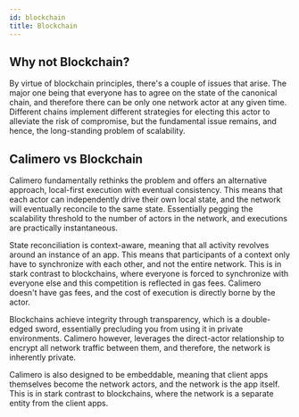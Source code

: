 ```yaml
---
id: blockchain
title: Blockchain
---
```


## Why not Blockchain?

By virtue of blockchain principles, there's a couple of issues that arise. The major one being that everyone has to agree on the state of the canonical chain, and therefore there can be only one network actor at any given time. Different chains implement different strategies for electing this actor to alleviate the risk of compromise, but the fundamental issue remains, and hence, the long-standing problem of scalability.

## Calimero vs Blockchain

Calimero fundamentally rethinks the problem and offers an alternative approach, local-first execution with eventual consistency. This means that each actor can independently drive their own local state, and the network will eventually reconcile to the same state. Essentially pegging the scalability threshold to the number of actors in the network, and executions are practically instantaneous.

State reconciliation is context-aware, meaning that all activity revolves around an instance of an app. This means that participants of a context only have to synchronize with each other, and not the entire network. This is in stark contrast to blockchains, where everyone is forced to synchronize with everyone else and this competition is reflected in gas fees. Calimero doesn't have gas fees, and the cost of execution is directly borne by the actor.

Blockchains achieve integrity through transparency, which is a double-edged sword, essentially precluding you from using it in private environments. Calimero however, leverages the direct-actor relationship to encrypt all network traffic between them, and therefore, the network is inherently private.

Calimero is also designed to be embeddable, meaning that client apps themselves become the network actors, and the network is the app itself. This is in stark contrast to blockchains, where the network is a separate entity from the client apps.
